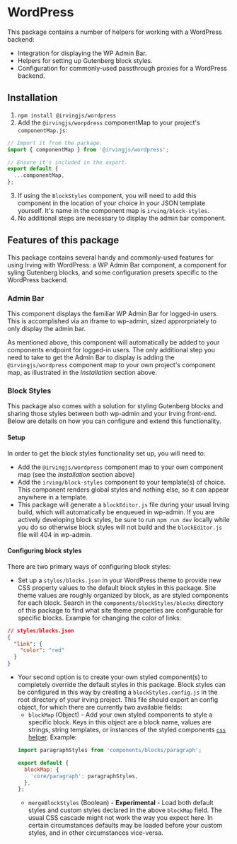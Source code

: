 <Meta title="Packages|WordPress" />

# WordPress
This package contains a number of helpers for working with a WordPress backend:
* Integration for displaying the WP Admin Bar.
* Helpers for setting up Gutenberg block styles.
* Configuration for commonly-used passthrough proxies for a WordPress backend.

## Installation
1. `npm install @irvingjs/wordpress`
2. Add the `@irvingjs/worpdress` componentMap to your project's `componentMap.js`:

```javascript
// Import it from the package.
import { componentMap } from '@irvingjs/wordpress';

// Ensure it's included in the export.
export default {
  ...componentMap,
};
```
3. If using the `BlockStyles` component, you will need to add this component in the location of your choice in your JSON template yourself. It's name in the component map is `irving/block-styles`.
4. No additional steps are necessary to display the admin bar component.

## Features of this package
This package contains several handy and commonly-used features for using Irving with WordPress: a WP Admin Bar component, a component for syling Gutenberg blocks, and some configuration presets specific to the WordPress backend.

### Admin Bar
This component displays the familiar WP Admin Bar for logged-in users. This is accomplished via an iframe to wp-admin, sized approrpriately to only display the admin bar.

As mentioned above, this component will automatically be added to your components endpoint for logged-in users. The only additional step you need to take to get the Admin Bar to display is adding the `@irvingjs/wordpress` component map to your own project's component map, as illustrated in the _Installation_ section above.

### Block Styles
This package also comes with a solution for styling Gutenberg blocks and sharing those styles between both wp-admin and your Irving front-end. Below are details on how you can configure and extend this functionality.

#### Setup
In order to get the block styles functionality set up, you will need to:
* Add the `@irvingjs/wordpress` component map to your own component map (see the _Installation_ section above)
* Add the `irving/block-styles` component to your template(s) of choice. This component renders global styles and nothing else, so it can appear anywhere in a template.
* This package will generate a `blockEditor.js` file during your usual Irving build, which will automatically be enqueued in wp-admin. If you are actively developing block styles, be sure to run `npm run dev` locally while you do so otherwise block styles will not build and the `blockEditor.js` file will 404 in wp-admin.

#### Configuring block styles
There are two primary ways of configuring block styles:
* Set up a `styles/blocks.json` in your WordPress theme to provide new CSS property values to the default block styles in this package. Site theme values are roughly organized by block, as are styled components for each block. Search in the `components/blockStyles/blocks` directory of this package to find what site theme properties are configurable for specific blocks. Example for changing the color of links:
```json
// styles/blocks.json
{
  "link": {
    "color": "red"
  }
}
```
* Your second option is to create your own styled component(s) to completely override the default styles in this package. Block styles can be configured in this way by creating a `blockStyles.config.js` in the root directory of your irving project. This file should export an config object, for which there are currently two available fields:
  * `blockMap` (Object) - Add your own styled components to style a specific block. Keys in this object are a block name, values are strings, string templates, or instances of the styled components [`css` helper](https://styled-components.com/docs/api#css). Example:
  ```javascript
  import paragraphStyles from 'components/blocks/paragraph';

  export default {
    blockMap: {
      'core/paragraph': paragraphStyles,
    },
  };
  ```
  * `mergeBlockStyles` (Boolean) - **Experimental** - Load both default styles and custom styles declared in the above `blockMap` field. The usual CSS cascade might not work the way you expect here. In certain circumstances defaults may be loaded before your custom styles, and in other circumstances vice-versa.
